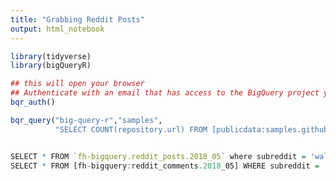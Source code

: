 ```yaml
---
title: "Grabbing Reddit Posts"
output: html_notebook
---
```


```r

library(tidyverse)
library(bigQueryR)

```

```r
## this will open your browser
## Authenticate with an email that has access to the BigQuery project you need
bqr_auth()
```
```r
bqr_query("big-query-r","samples",
          "SELECT COUNT(repository.url) FROM [publicdata:samples.github_nested]")


SELECT * FROM `fh-bigquery.reddit_posts.2018_05` where subreddit = 'wallstreetbets';
SELECT * FROM [fh-bigquery:reddit_comments.2018_05] WHERE subreddit = 'wallstreetbets' 
```

